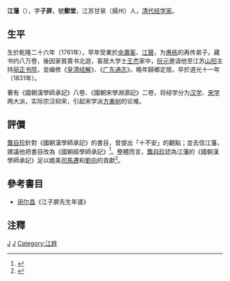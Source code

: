 '''江藩'''（{{bd|1761年||1831年||}}），字'''子屏'''，號'''鄭堂'''，江苏甘泉（揚州）人，[[清代|清代]][[经学家|经学家]]。

== 生平 ==

生於乾隆二十六年（1761年），早年受業於[[余蕭客|余蕭客]]、[[江聲|江聲]]，为[[惠栋|惠栋]]的再传弟子。藏书约八万卷，後因家貧賣书北遊，客居大学士[[王杰_(清朝)|王杰]]家中，[[阮元|阮元]]邀请他至江苏[[山阳|山阳]]主持[[丽正书院|丽正书院]]，並编修《[[皇清经解|皇清经解]]》、《[[广东通志|广东通志]]》。晚年歸鄉定居。卒於道光十一年（1831年）。

著有《國朝漢學師承記》八卷、《國朝宋學淵源記》二卷，将经学分为[[汉学|汉学]]、[[宋学_(中国哲学)|宋学]]两大派，实际宗汉抑宋，引起宋学派[[方東树|方東树]]的论难。

== 評價 ==

[[龔自珍|龔自珍]]針對《國朝漢學師承記》的書目，曾提出「十不安」的觀點；並去信江藩，建議他把書目改為《國朝經學師承記》<ref>{{cite web |author1=龔自珍 |title=《與江子屏箋》 |url=https://zh.m.wikisource.org/zh-hant/%E8%88%87%E6%B1%9F%E5%AD%90%E5%B1%8F%E7%AE%8B |website=維基文庫 |publisher=《定庵文集補編》}}</ref>。整體而言，[[龔自珍|龔自珍]]認為江藩的《國朝漢學師承記》足以媲美[[司馬遷|司馬遷]]和[[劉向|劉向]]的貢獻<ref>{{cite web |author1=龔自珍 |title=《江子屏所箸書序》 |url=https://zh.m.wikisource.org/zh-hant/%E6%B1%9F%E5%AD%90%E5%B1%8F%E6%89%80%E7%AE%B8%E6%9B%B8%E5%BA%8F |website=維基文庫 |publisher=《定庵續集》}}</ref>。

==參考書目==
*[[闵尔昌|闵尔昌]]《江子屏先生年谱》

{{wikisource|漢學師承記}}

[[Category:清朝藏書家|J]]
[[Category:清朝經學家|J]]
[[Category:江姓|Category:江姓]]


==注釋==
